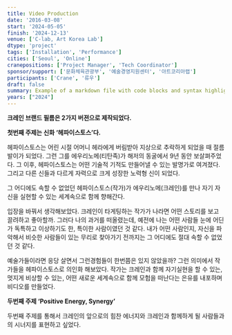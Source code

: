 ```yaml
---
title: Video Production
date: '2016-03-08'
start: '2024-05-05'
finish: '2024-12-13'
venue: ['C-lab, Art Korea Lab']
dtype: 'project'
tags: ['Installation', 'Performance']
cities: ['Seoul', 'Online']
cranepositions: ['Project Manager', 'Tech Coordinator']
sponsor/support: ['문화체육관광부', '예술경영지원센터', '아트코리아랩']
participants: ['Crane', '류우']
draft: false
summary: Example of a markdown file with code blocks and syntax highlighting
years: ["2024"]
---
```


**크레인 브랜드 필름은 2가지 버젼으로 제작되었다.**

**첫번째 주제는 신화 ‘헤파이스토스’다.**

헤파이스토스는 어린 시절 어머니 헤라에게 버림받아 지상으로 추락하게 되었을 때 절름발이가 되었다. 그런 그를 에우리노메(티탄족)가 해저의 동굴에서 9년 동안 보살펴주었다. 그 이후, 헤파이스토스는 어떤 기술적 기적도 만들어낼 수 있는 발명가로 여겨졌다. 그리고 다른 신들과 다르게 자력으로 크게 성장한 노력형 신이 되었다.

그 어디에도 속할 수 없었던 헤파이스토스(작가)가 에우리노메(크레인)를 만나 자기 자신을 실현할 수 있는 세계속으로 함께 향해간다.

입장을 바꿔서 생각해보았다. 크레인이 타게팅하는 작가가 나라면 어떤 스토리를 보고 끌려하고 좋아할까. 그러다 나의 과거를 떠올렸는데, 예전에 나는 어떤 사람들 눈에 어딘가 독특하고 이상하기도 한, 특이한 사람이였던 것 같다. 내가 어떤 사람인지, 자신을 파악해서 비슷한 사람들이 있는 무리로 찾아가기 전까지는 그 어디에도 절대 속할 수 없었던 것 같다.

예술가들이라면 응당 살면서 그런경험들이 한번쯤은 있지 않았을까? 그런 의미에서 작가들을 헤파이스토스로 의인화 해보았다. 작가는 크레인과 함께 자기실현을 할 수 있는, 멋지게 비상할 수 있는, 어떤 새로운 세계속으로 함께 모험을 떠난다는 은유를 내포하며 비디오를 만들었다.

**두번째 주제 ‘Positive Energy, Synergy’**

두번째 주제를 통해서 크레인의 앞으로의 힘찬 에너지와 크레인과 함께하게 될 사람들과의 시너지를 표현하고 싶었다.